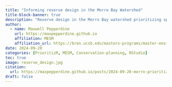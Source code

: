 ```yaml
---
title: "Informing reserve design in the Morro Bay Watershed"
title-block-banner: true
description: "Reserve design in the Morro Bay watershed prioritizing special status species"
author: 
  - name: Maxwell Pepperdine
    url: https://maxpepperdine.github.io
    affiliation: MESM
    affiliation_url: https://bren.ucsb.edu/masters-programs/master-environmental-science-and-management 
date: 2024-09-20
categories: [PrioritizR, MESM, Conservation-planning, RStudio]
toc: true
image: reserve_design.jpg
citation: 
  url: https://maxpepperdine.github.io/posts/2024-09-20-morro-prioritizr/
draft: false
---
```






